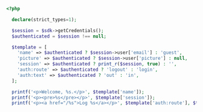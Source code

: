 ```php profile.php lines
<?php

  declare(strict_types=1);

  $session = $sdk->getCredentials();
  $authenticated = $session !== null;

  $template = [
    'name' => $authenticated ? $session->user['email'] : 'guest',
    'picture' => $authenticated ? $session->user['picture'] : null,
    'session' => $authenticated ? print_r($session, true) : '',
    'auth:route' => $authenticated ? 'logout' : 'login',
    'auth:text' => $authenticated ? 'out' : 'in',
  ];

  printf('<p>Welcome, %s.</p>', $template['name']);
  printf('<p><pre>%s</pre></p>', $template['session']);
  printf('<p><a href="/%s">Log %s</a></p>', $template['auth:route'], $template['auth:text']);
```
